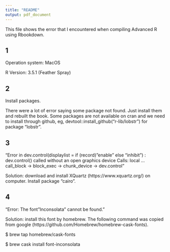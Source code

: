 ```yaml
---
title: "README"
output: pdf_document
---
```


This file shows the error that I encountered when compiling Advanced R using 
Rbookdown.

## 1

Operation system: MacOS

R Version: 3.5.1 (Feather Spray) 

## 2
Install packages. 

There were a lot of error saying some package not found. Just install them and 
rebuilt the book. Some packages are not available on cran and we need to install 
through github, eg, devtool::install_github("r-lib/lobstr") for package "lobstr".

## 3

"Error in dev.control(displaylist = if (record) "enable" else "inhibit") : 
dev.control() called without an open graphics device Calls: local ... call_block 
-> block_exec -> chunk_device -> dev.control"

Solution: download and install XQuartz (https://www.xquartz.org/) on computer. 
Install package "cairo".

## 4 

"Error: The font "Inconsolata" cannot be found."

Solution: install this font by homebrew. The following command was copied from 
google (https://github.com/Homebrew/homebrew-cask-fonts).

$ brew tap homebrew/cask-fonts

$ brew cask install font-inconsolata